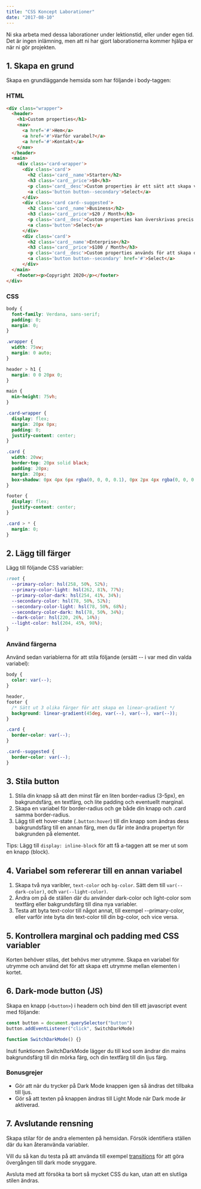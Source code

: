 ```yaml
---
title: "CSS Koncept Laborationer"
date: "2017-08-10"
---
```


Ni ska arbeta med dessa laborationer under lektionstid, eller under egen tid.
Det är ingen inlämning, men att ni har gjort laborationerna kommer hjälpa er när ni gör projekten.

## 1. Skapa en grund

Skapa en grundläggande hemsida som har följande i body-taggen:

### HTML

```html
<div class="wrapper">
  <header>
    <h1>Custom properties</h1>
    <nav>
      <a href='#'>Hem</a>
      <a href='#'>Varför varabel?</a>
      <a href='#'>Kontakt</a>
    </nav>
  </header>
  <main>
    <div class='card-wrapper'>
      <div class='card'>
        <h2 class='card__name'>Starter</h2>
        <h3 class='card__price'>$0</h3>
        <p class='card__desc'>Custom properties är ett sätt att skapa variabler i CSS som kan återanvändas.</p>
        <a class='button button--secondary'>Select</a>
      </div>
      <div class='card card--suggested'>
        <h2 class='card__name'>Business</h2>
        <h3 class='card__price'>$20 / Month</h3>
        <p class='card__desc'>Custom properties kan överskrivas precis som vanliga properties.</p>
        <a class='button'>Select</a>
      </div>
      <div class='card'>
        <h2 class='card__name'>Enterprise</h2>
        <h3 class='card__price'>$100 / Month</h3>
        <p class='card__desc'>Custom properties används för att skapa designsystem.</p>
        <a class='button button--secondary' href='#'>Select</a>
      </div>
  </main>
    <footer><p>Copyright 2020</p></footer>
</div>
```

### CSS

```css
body {
  font-family: Verdana, sans-serif;
  padding: 0;
  margin: 0;
}

.wrapper {
  width: 75vw;
  margin: 0 auto;
}

header > h1 {
  margin: 0 0 20px 0;
}

main {
  min-height: 75vh;
}

.card-wrapper {
  display: flex;
  margin: 20px 0px;
  padding: 0;
  justify-content: center;
}

.card {
  width: 20vw;
  border-top: 20px solid black;
  padding: 20px;
  margin: 20px;
  box-shadow: 0px 4px 6px rgba(0, 0, 0, 0.1), 0px 2px 4px rgba(0, 0, 0, 0.06);
}

footer {
  display: flex;
  justify-content: center;
}

.card > * {
  margin: 0;
}
```

## 2. Lägg till färger

Lägg till följande CSS variabler:

```css
:root {
  --primary-color: hsl(258, 50%, 52%);
  --primary-color-light: hsl(262, 81%, 77%);
  --primary-color-dark: hsl(254, 41%, 34%);
  --secondary-color: hsl(78, 50%, 52%);
  --secondary-color-light: hsl(78, 50%, 68%);
  --secondary-color-dark: hsl(78, 50%, 34%);
  --dark-color: hsl(220, 26%, 14%);
  --light-color: hsl(204, 45%, 98%);
}
```

### Använd färgerna

Använd sedan variablerna för att stila följande (ersätt -- i var med din valda variabel):

```css
body {
  color: var(--);
}

header,
footer {
  /* Sätt ut 3 olika färger för att skapa en linear-gradient */
  background: linear-gradient(45deg, var(--), var(--), var(--));
}

.card {
  border-color: var(--);
}

.card--suggested {
  border-color: var(--);
}
```

## 3. Stila button

1. Stila din knapp så att den minst får en liten border-radius (3-5px), en bakgrundsfärg, en textfärg, och lite padding och eventuellt marginal.
2. Skapa en variabel för border-radius och ge både din knapp och .card samma border-radius.
3. Lägg till ett hover-state (`.button:hover`) till din knapp som ändras dess bakgrundsfärg till en annan färg, men du får inte ändra propertyn för bakgrunden på elementet.

Tips: Lägg till `display: inline-block` för att få a-taggen att se mer ut som en knapp (block).

## 4. Variabel som refererar till en annan variabel

1. Skapa två nya varibler, `text-color` och `bg-color`. Sätt dem till `var(--dark-color)`, och `var(--light-color)`.
2. Ändra om på de ställen där du använder dark-color och light-color som textfärg eller bakgrundsfärg till dina nya variabler.
3. Testa att byta text-color till något annat, till exempel --primary-color, eller varför inte byta din text-color till din bg-color, och vice versa.

## 5. Kontrollera marginal och padding med CSS variabler

Korten behöver stilas, det behövs mer utrymme. Skapa en variabel för utrymme och använd det för att skapa ett utrymme mellan elementen i kortet.

## 6. Dark-mode button (JS)

Skapa en knapp (`<button>`) i headern och bind den till ett javascript event med följande:

```javascript
const button = document.querySelector("button")
button.addEventListener("click", SwitchDarkMode)

function SwitchDarkMode() {}
```

Inuti funktionen SwitchDarkMode lägger du till kod som ändrar din mains bakgrundsfärg till din mörka färg, och din textfärg till din ljus färg.

### Bonusgrejer

- Gör att när du trycker på Dark Mode knappen igen så ändras det tillbaka till ljus.
- Gör så att texten på knappen ändras till Light Mode när Dark mode är aktiverad.

## 7. Avslutande rensning

Skapa stilar för de andra elementen på hemsidan. Försök identifiera ställen där du kan återanvända variabler.

Vill du så kan du testa på att använda till exempel [transitions](https://developer.mozilla.org/en-US/docs/Web/CSS/CSS_Transitions/Using_CSS_transitions) för att göra övergången till dark mode snyggare.

Avsluta med att försöka ta bort så mycket CSS du kan, utan att en slutliga stilen ändras.
